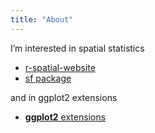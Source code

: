 ```yaml
---
title: "About"
---
```


I'm interested in spatial statistics

- [r-spatial-website](https://www.r-spatial.org)
- [sf package](https://r-spatial.github.io/sf)

and in ggplot2 extensions

- [**ggplot2** extensions](https://exts.ggplot2.tidyverse.org/)
